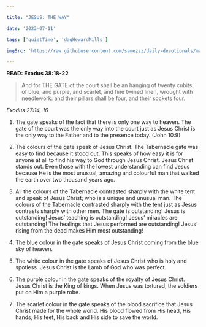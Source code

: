 ```yaml
---

title: "JESUS: THE WAY"

date: '2023-07-11'

tags: ['quietTime', 'dagHewardMills']

imgSrc: 'https://raw.githubusercontent.com/samezzz/daily-devotionals/main/images/evangelist-dag.jpg'

---
```


**READ: Exodus 38:18-22**

>And for THE GATE of the court shall be an hanging of twenty cubits, of blue, and purple, and scarlet, and  fine twined linen, wrought with needlework: and their pillars shall be four, and their sockets four. 

*Exodus 27:14, 16*

1. The gate speaks of the fact that there is only one way to heaven. The gate of the court was the only way into the court just as Jesus Christ is the only way to the Father and to the presence today. (John 10:9) 

2. The colours of the gate speak of Jesus Christ. The Tabernacle gate was easy to find because it stood out. This speaks of how easy it is for anyone at all to find his way to God through Jesus Christ. Jesus Christ stands out. Even those with the lowest understanding can find Jesus because He is the most unusual, amazing and colourful man that walked the earth over two thousand years ago. 

3. All the colours of the Tabernacle contrasted sharply with the white tent and speak of Jesus Christ; who is a unique and unusual man. The colours of the Tabernacle contrasted sharply with the tent just as Jesus contrasts sharply with other men. The gate is outstanding! Jesus is outstanding! Jesus’ teaching is outstanding! Jesus’ miracles are outstanding! The healings that Jesus performed are outstanding! Jesus’ rising from the dead makes Him most outstanding! 

4. The blue colour in the gate speaks of Jesus Christ coming from the blue sky of heaven. 

5. The white colour in the gate speaks of Jesus Christ who is holy and spotless. Jesus Christ is the Lamb of God who was perfect. 

6. The purple colour in the gate speaks of the royalty of Jesus Christ. Jesus Christ is the King of kings. When Jesus was tortured, the soldiers put on Him a purple robe. 

7. The scarlet colour in the gate speaks of the blood sacrifice that Jesus Christ made for the whole world. His blood flowed from His head, His hands, His feet, His back and His side to save the world. 
